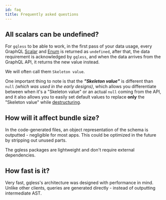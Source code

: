 ```yaml
---
id: faq
title: Frequently asked questions
---
```


## All scalars can be undefined?

For `gqless` to be able to work, in the first pass of your data usage, every GraphQL [Scalar](https://graphql.org/learn/schema/#scalar-types) and [Enum](https://graphql.org/learn/schema/#enumeration-types) is returned as `undefined`,
after that, the data requirement is acknowledged by `gqless`, and when the data arrives from the GraphQL API, it returns the new value instead.

We will often call them `Skeleton value`.

One important thing to note is that the **_"Skeleton value"_** is different than `null` _(which was used in the early designs)_,
which allows you differentiate between when it's a "Skeleton value" or an actual `null` coming from the API, and it also allows you to easily set default values to replace **only** the "Skeleton value" while [destructuring](https://developer.mozilla.org/en-US/docs/Web/JavaScript/Reference/Operators/Destructuring_assignment).

## How will it affect bundle size?

In the code-generated files, an object representation of the schema is outputted - negligible for most apps. This could be optimized in the future by stripping out unused parts.

The gqless packages are lightweight and don't require external dependencies.

## How fast is it?

Very fast, gqless's architecture was designed with performance in mind. Unlike other clients, queries are generated directly - instead of outputting intermediate AST.
